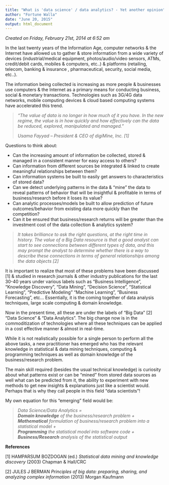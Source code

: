 ```yaml
---
title: "What is 'data science' / data analytics? - Yet another opinion"
author: "Fortune Walla"
date: "June 20, 2015"
output: html_document
---
```


*Created on Friday, February 21st, 2014 at 6:52 am*

In the last twenty years of the Information Age, computer networks & the Internet have allowed us to gather & store information from a wide variety of devices (industrial/medical equipment, photos/audio/video sensors, ATMs, credit/debit cards, mobiles & computers, etc..) & platforms (retailing, telecom, banking & insurance , pharmaceutical, security, social media, etc..).

The information being collected is increasing as more people & businesses use computers & the Internet as a primary means for conducting business, social & monetary transactions. Technologies such as 3G/4G data networks, mobile computing devices & cloud based computing systems have accelerated this trend.


> *“The value of data is no longer in how much of it you have. In the new regime, the value is in how quickly and how effectively can the data be reduced, explored, manipulated and managed.”*
>
>    *Usama Fayyad – President & CEO of digiMine, Inc. [1]*
    
    


Questions to think about:

* Can the increasing amount of information be collected, stored & managed in a consistent manner for easy access to others?
* Can information from different sources be integrated & linked to create meaningful relationships between them?
* Can information systems be built to easily get answers to characteristics of stored data?
* Can we detect underlying patterns in the data & “mine” the data to reveal patterns of behavior that will be insightful & profitable in terms of business/research before it loses its value?
* Can analytic processes/models be built to allow prediction of future outcomes/behavior from existing data more quickly than the competition?
* Can it be ensured that business/research returns will be greater than the investment cost of the data collection & analytics system?


> *It takes brilliance to ask the right questions, at the right time in history. The value of a Big Data resource is that a good analyst can start to see connections between different types of data, and this may prompt the analyst to determine whether there is a way to describe these connections in terms of general relationships among the data objects [2]*

It is important to realize that most of these problems have been discussed [1] & studied in research journals & other industry publications for the last 30-40 years under various labels such as “Business Intelligence”, “Knowledge Discovery”, “Data Mining”, “Decision Science”, “Statistical Learning”, “Predictive Modeling” “Machine Learning”, “Business Forecasting”, etc… Essentially, it is the coming together of data analysis techniques, large scale computing & domain knowledge.

Now in the present time, all these are under the labels of “Big Data” [2] “Data Science” & “Data Analytics”. The big change now is in the commoditization of technologies where all these techniques can be applied in a cost effective manner & almost in real-time.

While it is not realistically possible for a single person to perform all the above tasks, a new practitioner has emerged who has the relevant knowledge in statistical & data mining techniques, computing & programming techniques as well as domain knowledge of the business/research problem.

The main skill required (besides the usual technical knowledge) is curiosity about what patterns exist or can be “mined” from stored data sources as well what can be predicted from it, the ability to experiment with new methods to get new insights & explanations just like a scientist would. Perhaps that is why they call people in this field “data scientists”!

My own equation for this “emerging” field would be:

>   *Data Science/Data Analytics =*  
>   ***Domain knowledge** of the business/research problem +*  
>   ***Mathematical** formulation of business/research problem into a statistical model +*  
>   ***Programming** the statistical model into software code +*  
>   ***Business/Research** analysis of the statistical output*

**References**

[1] HAMPARSUM BOZDOGAN (ed.) *Statistical data mining and knowledge discovery* (2003) Chapman & Hall/CRC

[2] JULES J BERMAN *Principles of big data: preparing, sharing, and analyzing complex information* (2013) Morgan Kaufmann

